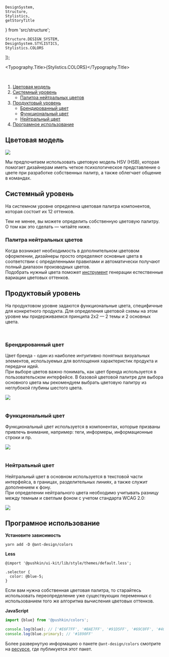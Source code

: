 

    DesignSystem,
    Structure,
    Stylistics,
    getStoryTitle
} from 'src/structure';

    Structure.DESIGN_SYSTEM,
    DesignSystem.STYLISTICS,
    Stylistics.COLORS
]);

<Meta title={title} />

<Typography.Title>{Stylistics.COLORS}</Typography.Title>

<br />

1. [Цветовая модель](#hsv)
2. [Системный уровень](#system-level)
    * [Палитра нейтральных цветов](#neutral-palette)
3. [Продуктовый уровень](#product-level)
    * [Брендированный цвет](#brand-color)
    * [Функциональный цвет](#functional-color)
    * [Нейтральный цвет](#neutral-color)
4. [Програмное использование](#usage)

## Цветовая модель <a name="hsv"></a>

<img src="./stories/system/stylistics/colors/hsv.png" width={400} />

Мы предпочитаем использовать цветовую модель HSV (HSB), которая помогает дизайнерам иметь четкое психологическое представление о цвете при разработке собственных палитр, а также облегчает общение в командах.

## Системный уровень <a name="system-level"></a>

На системном уровне определена цветовая палитра компонентов, которая состоит их 12 оттенков.

<Palette />

Тем не менее, вы можете определить собственную цветовую палитру. О том как это сделать — читайте ниже.

### Палитра нейтральных цветов <a name="neutral-palette"></a>

Когда возникает необходимость в дополнительном цветовом оформлении, дизайнеры просто определяют основные цвета в соответствии с определенными правилами и автоматически получают полный диапазон производных цветов. <br />
Подобрать нужный цвета поможет [инструмент](https://www.npmjs.com/package/@ant-design/colors) генерации естественные вариации цветовых оттенков.

<PaletteGenerator />

## Продуктовый уровень <a name="product-level"></a>

На продуктовом уровне задаются функциональные цвета, специфичные для конкретного продукта. Для определения цветовой схемы на этом уровне мы придерживаемся принципа 2x2 — 2 темы и 2 основных цвета.

<br />

<ColorSchema />

### Брендированный цвет <a name="brand-color"></a>

Цвет бренда - один из наиболее интуитивно понятных визуальных элементов, используемых для воплощения характеристик продукта и передачи идей.<br />
При выборе цветов важно понимать, как цвет бренда используется в пользовательском интерфейсе. В базовой цветовой палитре для выбора основного цвета мы рекомендуем выбрать цветовую палитру из неглубокой глубины шестого цвета.

<img src="./stories/system/stylistics/colors/brand.png" width={400} />

<br />
<br />

### Функциональный цвет <a name="functional-color"></a>

Функциональный цвет используется в компонентах, которые призваны привлечь внимание, например: теги, информеры, информационные строки и пр.

<img src="./stories/system/stylistics/colors/functional.png" width={400} />

<br />
<br />

### Нейтральный цвет <a name="neutral-color"></a>

Нейтральный цвет в основном используется в текстовой части интерфейса, в границах, разделительных линиях, а также служит дополнением к фону.<br />
При определении нейтрального цвета необходимо учитывать разницу между темным и светлым фоном с учетом стандарта WCAG 2.0:

<img src="./stories/system/stylistics/colors/neutral.png" width={400} />

## Програмное использование <a name="usage"></a>

**Установите зависимость**

```
yarn add -D @ant-design/colors
```

**Less**

```less
@import '@pushkin/ui-kit/lib/style/themes/default.less';

.selector {
  color: @blue-5;
}
```

Если вам нужна собственная цветовая палитра, то старайтесь использовать переопределение уже существующих переменных с использованием того же алгоритма вычисления цветовых оттенков.

**JavaScript**

```js
import {blue} from '@pushkin/colors';

console.log(blue); // ['#E6F7FF', '#BAE7FF', '#91D5FF', '#69C0FF', '#40A9FF', '#1890FF', '#096DD9', '#0050B3', '#003A8C', '#002766']
console.log(blue.primary); // '#1890FF'
````

Более развернутую информацию о пакете `@ant-design/colors` смотрите на [ресурсе](https://www.npmjs.com/package/@ant-design/colors), где публикуется этот пакет.
